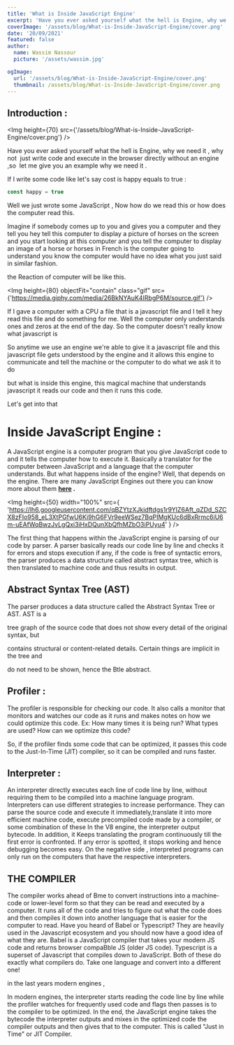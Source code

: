 ```yaml
---
title: 'What is Inside JavaScript Engine'
excerpt: 'Have you ever asked yourself what the hell is Engine, why we need it , why not  just write code and execute in the browser directly without an engine ,so  let me give you an example why we need it .'
coverImage: '/assets/blog/What-is-Inside-JavaScript-Engine/cover.png'
date: '20/09/2021'
featured: false
author:
  name: Wassim Nassour
  picture: '/assets/wassim.jpg'

ogImage:
  url: '/assets/blog/What-is-Inside-JavaScript-Engine/cover.png'
  thumbnail: /assets/blog/What-is-Inside-JavaScript-Engine/cover.png
---
```


## **Introduction :**

<Img
  height={70}
  src={'/assets/blog/What-is-Inside-JavaScript-Engine/cover.png'}
/>

Have you ever asked yourself what the hell is Engine, why we need it , why not  just write code and execute in the browser directly without an engine ,so  let me give you an example why we need it .

If I write some code like let's say cost is happy equals to true :

```js
const happy = true
```

Well we just wrote some JavaScript , Now how do we read this or how does the computer read this.

Imagine if somebody comes up to you and gives you a computer and they tell you hey tell this computer to display a picture of horses on the screen and you start looking at this computer and you tell the computer to display an image of a horse or horses in French is the computer going to understand you know the computer would have no idea what you just said in similar fashion.

the Reaction of computer will be like this.

<Img
  height={80}
  objectFit="contain"
  class="gif"
  src={'https://media.giphy.com/media/26BkNYAuK4IRbgP6M/source.gif'}
/>

If I gave a computer with a CPU a file that is a javascript file and I tell it hey read this file and do something for me. Well the computer only understands ones and zeros at the end of the day. So the computer doesn't really know what javascript is

So anytime we use an engine we're able to give it a javascript file and this javascript file gets understood by the engine and it allows this engine to communicate and tell the machine or the computer to do what we ask it to do

but what is inside this engine, this magical machine that understands javascript it reads our code and then it runs this code.

Let's get into that

# Inside JavaScript Engine :

A JavaScript engine is a computer program that you give JavaScript code to and it tells the computer how to execute it. Basically a translator for the computer between JavaScript and a language that the computer understands. But what happens inside of the engine? Well, that depends on the engine. There are many JavaScript Engines out there you can know more about them **[here](https://en.wikipedia.org/wiki/List_of_ECMAScript_engines#:~:text=Carakan%3A%20A%20JavaScript%20engine%20developed,engine%20used%20in%20Internet%20Explorer.) .**

<Img
  height={50}
  width="100%"
  src={
    'https://lh6.googleusercontent.com/qBZYtzXJkidftdgs1r9YIZ6Aft_qZDd_SZCX8zFIo958_eL3XtPGfwU6Ki9hG6FVr9eeWSez7BqPIMgKUc6dBxRrmc6iU6m-uEAfWqBwzJvLgQxi3iHxDQunXbQfhMZbO3iPUyu4'
  }
/>

The first thing that happens within the JavaScript engine is parsing of our code
by parser. A parser basically reads our code line by line and checks it for errors
and stops execution if any, if the code is free of syntactic errors, the parser produces
a data structure called abstract syntax tree, which is then translated to machine
code and thus results in output.

## **Abstract Syntax Tree (AST)**

The parser produces a data structure called the Abstract Syntax Tree or AST. AST is a

tree graph of the source code that does not show every detail of the original syntax, but

contains structural or content-related details. Certain things are implicit in the tree and

do not need to be shown, hence the Btle abstract.

## **Profiler :**

The profiler is responsible for checking our code. It also calls a monitor that monitors and watches our code as it runs and makes notes on how we could optimize this code. Ex: How many times it is being run? What types are used? How can we optimize this code?

So, if the profiler finds some code that can be optimized, it passes this code to the Just-In-Time (JIT) compiler, so it can be compiled and runs faster.

## **Interpreter :**

An interpreter directly executes each line of code line by line, without requiring them to be compiled into a machine language program. Interpreters can use different strategies to increase performance. They can parse the source code and execute it immediately,translate it into more efficient machine code, execute precompiled code made by a compiler, or some combination of these In the V8 engine, the interpreter output bytecode. In addition, it Keeps translating the program continuously till the first error is confronted. If any error is spotted, it stops working and hence debugging becomes easy. On the negative side , interpreted programs can only run on the computers that have the respective interpreters.

## **THE COMPILER**

The compiler works ahead of Bme to convert instructions into a machine-code or lower-level form so that they can be read and executed by a computer. It runs all of the code and tries to figure out what the code does and then compiles it down into another language that is easier for the computer to read. Have you heard of Babel or Typescript? They are heavily used in the Javascript ecosystem and you should now have a good idea of what they are. Babel is a JavaScript compiler that takes your modern JS code and returns browser compaBble JS (older JS code). Typescript is a superset of Javascript that compiles down to JavaScript. Both of these do exactly what compilers do. Take one language and convert into a different one!

in the last years modern engines ,

In modern engines, the interpreter starts reading the code line by line while
the profiler watches for frequently used code and flags then passes is to the compiler to be optimized. In the end, the JavaScript engine takes the bytecode the interpreter
outputs and mixes in the optimized code the compiler outputs and then gives that to the
computer. This is called "Just in Time" or JIT Compiler.

